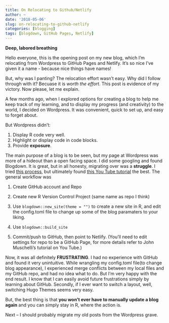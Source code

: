 ```yaml
---
title: On Relocating to Github/Netlify
author: ~
date: '2018-05-06'
slug: on-relocating-to-github-netlify
categories: [blogging]
tags: [blogdown, GitHub Pages, Netlify]
---
```


**Deep, labored breathing** 


Hello everyone, this is the opening post on my new blog, which I'm relocating from Wordpress to GitHub Pages and Netlify. It's so nice I've given it a name - because nice things have names!

But, why was I panting? The relocation effort wasn't easy. Why did I follow through with it? Becuase it is *worth the effort*. This post is evidence of my victory. Now please, let me explain.

A few months ago, when I explored options for creating a blog to help me keep track of my learning, and to display my progress (and creativity) to the world, I decided on Wordpress. It was convenient, quick to set up, and easy to forget about.

But Wordpress didn't: 

1. Display R code very well. 
2. Highlight or display code in code blocks. 
3. Provide **exposure**. 


The main purpose of a blog is to be seen, but my page at Wordpress was more of a hideout than a open facing space. I did some googling and found Blogdown. It is great, but in all honesty, migrating over was a **struggle**. I tried [this process](https://tclavelle.github.io/blog/blogdown_github/), but ultimately found [this You Tube tutorial](https://youtu.be/syWAKaj-4ck) the best. The general workflow was 

1. Create GitHub account and Repo 

2. Create new R Version Control Project (same name as repo I think) 

3. Use ```blogdown::new_site(theme = "")``` to create a new site in R, and edit the config.toml file to change up some of the blog paramaters to your liking.  

4. Use ```blogdown::build_site``` 

5. Commit/push to GitHub, then point to Netlify. (You'll need to edit settings for repo to be a GitHub Page, for more details refer to John Muschelli's tutorial on You Tube.) 

Now, it was all definitely **FRUSTRATING**. I had no experience with GitHub and found it very unintuitive. While wrangling my config.toml file(to change blog appearance), I experienced merge conflicts between my local files and my GitHub repo, and had no idea what to do. But I'm very happy with the end result. I know that I can easily avoid future frustrations simply by learning about GitHub. Secondly, if I ever want to switch a layout, well, switching Hugo Themes seems very easy. 

But, the best thing is that **you won't ever have to manually update a blog again** and you can simply stay in R, where the action is. 

Next -- I should probably migrate my old posts from the Wordpress grave. 




